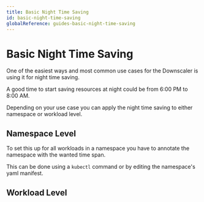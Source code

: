 ```yaml
---
title: Basic Night Time Saving
id: basic-night-time-saving
globalReference: guides-basic-night-time-saving
---
```


# Basic Night Time Saving

One of the easiest ways and most common use cases for the Downscaler is using it for night time saving.

A good time to start saving resources at night could be from 6:00 PM to 8:00 AM.

Depending on your use case you can apply the night time saving to either namespace or workload level.

## Namespace Level

To set this up for all workloads in a namespace you have to annotate the namespace with the wanted time span.

This can be done using a `kubectl` command or by editing the namespace's yaml manifest.

## Workload Level
